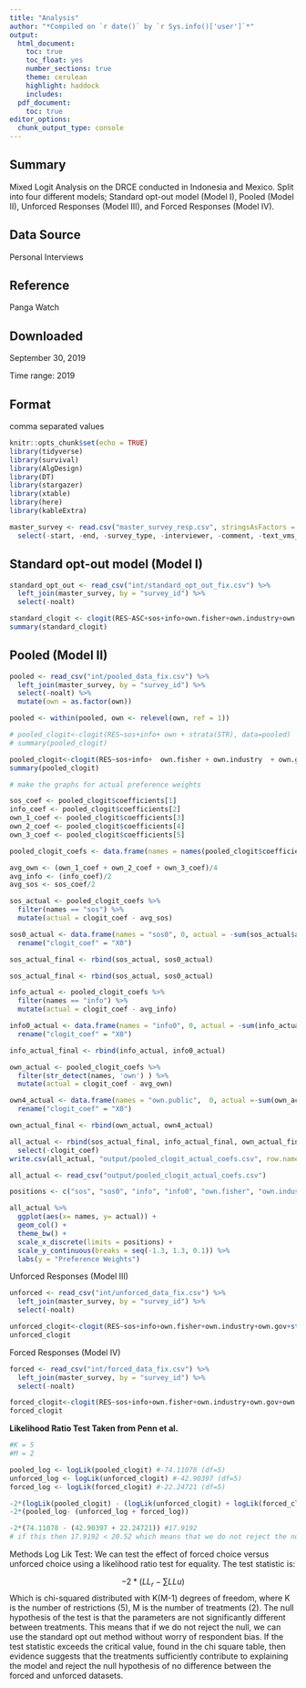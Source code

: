 ---
title: "Analysis"
author: "*Compiled on `r date()` by `r Sys.info()['user']`*"
output: 
  html_document:
    toc: true
    toc_float: yes
    number_sections: true
    theme: cerulean
    highlight: haddock
    includes: 
  pdf_document:
    toc: true
editor_options: 
  chunk_output_type: console
---

## Summary
Mixed Logit Analysis on the DRCE conducted in Indonesia and Mexico. Split into four different models; Standard opt-out model (Model I), Pooled (Model II), Unforced Responses (Model III), and Forced Responses (Model IV).

## Data Source 
Personal Interviews
 
## Reference 
Panga Watch
 
## Downloaded
September 30, 2019
 
Time range: 
2019
 
## Format
comma separated values

```{r setup, include=FALSE}
knitr::opts_chunk$set(echo = TRUE)
library(tidyverse)
library(survival)
library(AlgDesign)
library(DT)
library(stargazer)
library(xtable)
library(here)
library(kableExtra)

master_survey <- read.csv("master_survey_resp.csv", stringsAsFactors = TRUE) %>%
  select(-start, -end, -survey_type, -interviewer, -comment, -text_vms_adoption, -fishery_problem_one, -fishery_problem_two, -fishery_problem_three, -fishery_solution_one, -fishery_solution_two, -fishery_solution_three, -photo)
```

## Standard opt-out model (Model I)
```{r}
standard_opt_out <- read_csv("int/standard_opt_out_fix.csv") %>%
  left_join(master_survey, by = "survey_id") %>%
  select(-noalt)

standard_clogit <- clogit(RES~ASC+sos+info+own.fisher+own.industry+own.gov + strata(survey_version), data=standard_opt_out) # run the clogit. ASC represents the alternative specific constant, or the opt out option.
summary(standard_clogit)


```


## Pooled (Model II)
```{r}
pooled <- read_csv("int/pooled_data_fix.csv") %>%
  left_join(master_survey, by = "survey_id") %>%
  select(-noalt) %>%
  mutate(own = as.factor(own))

pooled <- within(pooled, own <- relevel(own, ref = 1))

# pooled_clogit<-clogit(RES~sos+info+ own + strata(STR), data=pooled)
# summary(pooled_clogit)

pooled_clogit<-clogit(RES~sos+info+  own.fisher + own.industry  + own.gov + strata(STR), data=pooled)
summary(pooled_clogit)

```

```{r}
# make the graphs for actual preference weights

sos_coef <- pooled_clogit$coefficients[1]
info_coef <- pooled_clogit$coefficients[2]
own_1_coef <- pooled_clogit$coefficients[3]
own_2_coef <- pooled_clogit$coefficients[4]
own_3_coef <- pooled_clogit$coefficients[5]

pooled_clogit_coefs <- data.frame(names = names(pooled_clogit$coefficients), clogit_coef = pooled_clogit$coefficients)

avg_own <- (own_1_coef + own_2_coef + own_3_coef)/4
avg_info <- (info_coef)/2
avg_sos <- sos_coef/2

sos_actual <- pooled_clogit_coefs %>%
  filter(names == "sos") %>%
  mutate(actual = clogit_coef - avg_sos)

sos0_actual <- data.frame(names = "sos0", 0, actual = -sum(sos_actual$actual)) %>%
  rename("clogit_coef" = "X0")

sos_actual_final <- rbind(sos_actual, sos0_actual)

sos_actual_final <- rbind(sos_actual, sos0_actual)

info_actual <- pooled_clogit_coefs %>%
  filter(names == "info") %>%
  mutate(actual = clogit_coef - avg_info)

info0_actual <- data.frame(names = "info0", 0, actual = -sum(info_actual$actual)) %>%
  rename("clogit_coef" = "X0")

info_actual_final <- rbind(info_actual, info0_actual)

own_actual <- pooled_clogit_coefs %>%
  filter(str_detect(names, 'own') ) %>%
  mutate(actual = clogit_coef - avg_own)

own4_actual <- data.frame(names = "own.public",  0, actual =-sum(own_actual$actual)) %>%
  rename("clogit_coef" = "X0")

own_actual_final <- rbind(own_actual, own4_actual)

all_actual <- rbind(sos_actual_final, info_actual_final, own_actual_final) %>% 
  select(-clogit_coef)
write.csv(all_actual, "output/pooled_clogit_actual_coefs.csv", row.names = FALSE)

all_actual <- read_csv("output/pooled_clogit_actual_coefs.csv")

positions <- c("sos", "sos0", "info", "info0", "own.fisher", "own.industry", "own.gov", "own.public")

all_actual %>%
  ggplot(aes(x= names, y= actual)) +
  geom_col() + 
  theme_bw() +
  scale_x_discrete(limits = positions) +
  scale_y_continuous(breaks = seq(-1.3, 1.3, 0.1)) %>%
  labs(y = "Preference Weights")

```

Unforced Responses (Model III)
```{r}
unforced <- read_csv("int/unforced_data_fix.csv") %>%
  left_join(master_survey, by = "survey_id") %>%
  select(-noalt)

unforced_clogit<-clogit(RES~sos+info+own.fisher+own.industry+own.gov+strata(STR), data=unforced)
unforced_clogit
```

Forced Responses (Model IV)
```{r}
forced <- read_csv("int/forced_data_fix.csv") %>%
  left_join(master_survey, by = "survey_id") %>%
  select(-noalt)

forced_clogit<-clogit(RES~sos+info+own.fisher+own.industry+own.gov+own.public+strata(STR), data=forced)
forced_clogit
```


**Likelihood Ratio Test Taken from Penn et al.**
```{r}
#K = 5
#M = 2

pooled_log <- logLik(pooled_clogit) #-74.11078 (df=5)
unforced_log <- logLik(unforced_clogit) #-42.90397 (df=5)
forced_log <- logLik(forced_clogit) #-22.24721 (df=5)

-2*(logLik(pooled_clogit) - (logLik(unforced_clogit) + logLik(forced_clogit)))
-2*(pooled_log- (unforced_log + forced_log))

-2*(74.11078 - (42.90397 + 22.24721)) #17.9192
# if this then 17.9192 < 20.52 which means that we do not reject the null that there is no difference between the forced and unforced........... need to write this up formally

```

Methods Log Lik Test:
We can test the effect of forced choice versus unforced choice using a likelihood ratio test for equality. The test statistic is:

$$ -2*(LL_{r} - \sum LL{u}) $$
Which is chi-squared distributed with K(M-1) degrees of freedom, where K is the number of restrictions (5), M is the number of treatments (2). The null hypothesis of the test is that the parameters are not significantly different between treatments. This means that if we do not reject the null, we can use the standard opt out method without worry of respondent bias. If the test statistic exceeds the critical value, found in the chi square table, then evidence suggests that the treatments sufficiently contribute to explaining the model and reject the null hypothesis of no difference between the forced and unforced datasets. 
